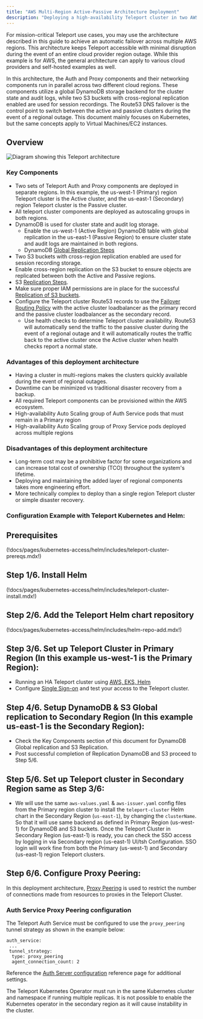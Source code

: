 ```yaml
---
title: "AWS Multi-Region Active-Passive Architecture Deployment"
description: "Deploying a high-availability Teleport cluster in two AWS regions."
---
```


For mission-critical Teleport use cases, you may use the architecture described in this guide to achieve 
an automatic failover across multiple AWS regions. This architecture keeps Teleport accessible with minimal 
disruption during the event of an entire cloud provider region outage. While this example is for AWS, the 
general architecture can apply to various cloud providers and self-hosted examples as well.

In this architecture, the Auth and Proxy components and their networking components run in parallel across two 
different cloud regions. These components utilize a global DynamoDB storage backend for the cluster state and audit 
logs, while two S3 buckets with cross-regional replication enabled are used for session recordings. The Route53 DNS
failover is the control point to switch 
between the active and passive clusters during the event of a regional outage. This document mainly focuses on Kubernetes,
but the same concepts apply to Virtual Machines/EC2 instances.

## Overview

![Diagram showing this Teleport
architecture](../../../img/deploy-a-cluster/aws-multi-region-active-passive-ha-deployment.png)

### Key Components
- Two sets of Teleport Auth and Proxy components are deployed in separate regions. In this example, the us-west-1 (Primary)
  region Teleport cluster is the Active cluster, and the us-east-1 (Secondary) region Teleport cluster is the Passive cluster.
- All teleport cluster components are deployed as autoscaling groups in both regions.
- DynamoDB is used for cluster state and audit log storage.
  - Enable the us-west-1 (Active Region) DynamoDB table with global replication in the us-east-1 (Passive Region) to ensure cluster 
    state and audit logs are maintained in both regions.
  - DynamoDB [Global Replication Steps](https://aws.amazon.com/blogs/aws/new-convert-your-single-region-amazon-dynamodb-tables-to-global-tables/)
-  Two S3 buckets with cross-region replication enabled are used for session recording storage.
  - Enable cross-region replication on the S3 bucket to ensure objects are replicated between both the Active and 
    Passive regions.
  - S3 [Replication Steps](https://docs.aws.amazon.com/AmazonS3/latest/userguide/replication.html).
  - Make sure proper IAM permissions are in place for the successful [Replication of 
  S3 buckets](https://docs.aws.amazon.com/AmazonS3/latest/userguide/setting-repl-config-perm-overview.html).
- Configure the Teleport cluster Route53 records to use the 
  [Failover Routing Policy](https://docs.aws.amazon.com/Route53/latest/DeveloperGuide/dns-failover-types.html#dns-failover-types-active-passive) 
  with the active cluster loadbalancer as the primary record and the passive cluster loadbalancer as the secondary record.
  - Use health checks to determine Teleport cluster availability. Route53 will automatically send the traffic to the 
    passive cluster during the event of a regional outage and it will automatically routes the traffic back to the active 
    cluster once the Active cluster when health checks report a normal state.

### Advantages of this deployment architecture

- Having a cluster in multi-regions makes the clusters quickly available during the event of regional outages.
- Downtime can be minimized vs traditional disaster recovery from a backup.
- All required Teleport components can be provisioned within the AWS ecosystem.
- High-availability Auto Scaling group of Auth Service pods that must remain in a Primary region
- High-availability Auto Scaling group of Proxy Service pods deployed across multiple regions

### Disadvantages of this deployment architecture

- Long-term cost may be a prohibitive factor for some organizations and can increase total cost of ownership
  (TCO) throughout the system's lifetime.
- Deploying and maintaining the added layer of regional components takes more engineering effort.
- More technically complex to deploy than a single region Teleport cluster or simple disaster recovery.

### Configuration Example with Teleport Kubernetes and Helm:

## Prerequisites

(!docs/pages/kubernetes-access/helm/includes/teleport-cluster-prereqs.mdx!)

## Step 1/6. Install Helm

(!docs/pages/kubernetes-access/helm/includes/teleport-cluster-install.mdx!)

## Step 2/6. Add the Teleport Helm chart repository

(!docs/pages/kubernetes-access/helm/includes/helm-repo-add.mdx!)

## Step 3/6. Set up Teleport Cluster in Primary Region (In this example us-west-1 is the Primary Region):
- Running an HA Teleport cluster using [AWS, EKS, Helm](https://goteleport.com/docs/deploy-a-cluster/helm-deployments/aws/)
- Configure [Single Sign-on](https://goteleport.com/docs/access-controls/sso/) and test your access to the Teleport cluster.

## Step 4/6. Setup DynamoDB & S3 Global replication to Secondary Region (In this example us-east-1 is the Secondary Region):
- Check the Key Components section of this document for DynamoDB Global replication and S3 Replication.
- Post successful completion of Replication DynamoDB and S3 proceed to Step 5/6.

## Step 5/6. Set up Teleport cluster in Secondary Region same as Step 3/6:
- We will use the same `aws-values.yaml` & `aws-issuer.yaml` config files from the Primary region cluster to install the `teleport-cluster` Helm chart in the Secondary Region (`us-east-1`), by changing the `clusterName`.
  So that it will use same backend as defined in Primary Region (us-west-1) for DynamoDB and S3 buckets. 
  Once the Teleport Cluster in Secondary Region (us-east-1) is ready, you can check the SSO access by logging in via Secondary region (us-east-1) UI/tsh
  Configuration. SSO login will work fine from both the Primary (us-west-1) and Secondary (us-east-1) region Teleport clusters.

## Step 6/6. Configure Proxy Peering:
In this deployment architecture, [Proxy Peering](../../architecture/proxy-peering.mdx) is used to restrict the number of connections made from 
resources to proxies in the Teleport Cluster.
 
### Auth Service Proxy Peering configuration 

The Teleport Auth Service must be configured to use the `proxy_peering` tunnel strategy as shown in the example below:

```
auth_service:
 ...
 tunnel_strategy:
  type: proxy_peering
  agent_connection_count: 2
```
Reference the [Auth Server configuration](../../reference/config.mdx#auth-service) reference page 
for additional settings.

<Notice type="warning">

The Teleport Kubernetes Operator must run in the same Kubernetes cluster and namespace if running multiple replicas.
It is not possible to enable the Kubernetes operator in the secondary region as it will cause instability in the cluster. 

</Notice>


